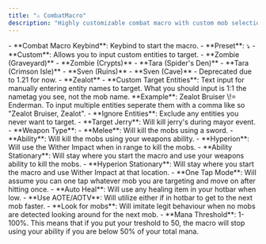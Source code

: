 ```yaml
---
title: "⚔️ CombatMacro"
description: "Highly customizable combat macro with custom mob selection, area presets and more. Supports a variety of weapon types."
---
```


<Accordion title="General" icon="option" iconType="duotone">
  - **Combat Macro Keybind**: Keybind to start the macro.
  - **Preset**: ⤵

  <Expandable title="Preset Options">
    - **Custom**: Allows you to input custom entities to target.
    - **Zombie (Graveyard)**
    - **Zombie (Crypts)**
    - **Tara (Spider's Den)**
    - **Tara (Crimson Isle)**
    - **Sven (Ruins)**
    - **Sven (Cave)** - Deprecated due to 1.21 for now.
    - **Zealot**
  </Expandable>
  - **Custom Target Entities**: Text input for manually entering entity names to target.

  <Info>
    What you should input is 1:1 the nametag you see, not the mob name. **Example**: Zealot Bruiser \!= Enderman. To input multiple entities seperate them with a comma like so "Zealot Bruiser, Zealot".
  </Info>
  - **Ignore Entities**: Exclude any entities you never want to target.
  - **Target Jerry**: Will kill jerry's during mayor event.
  - **Weapon Type**:
    - **Melee**: Will kill the mobs using a sword.
    - **Ability**: Will kill the mobs using your weapons ability.
    - **Hyperion**: Will use the Wither Impact when in range to kill the mobs.
    - **Ability Stationary**: Will stay where you start the macro and use your weapons ability to kill the mobs.
    - **Hyperion Stationary**: Will stay where you start the macro and use Wither Impact at that location.
  - **One Tap Mode**: Will assume you can one tap whatever mob you are targeting and move on after hitting once.
  - **Auto Heal**: Will use any healing item in your hotbar when low.
  - **Use AOTE/AOTV**: Will utilize either if in hotbar to get to the next mob faster.
  - **Look for mobs**: Will imitate legit behaviour when no mobs are detected looking around for the next mob.
  - **Mana Threshold**: 1-100%. This means that if you put your treshold to 50, the macro will stop using your ability if you are below 50% of your total mana.
</Accordion>